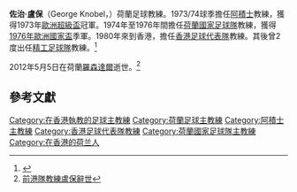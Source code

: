 {{NoteTA|G1=足球|G2=荷蘭足球聯賽|
1=zh-hk:佐治·盧保;zh-cn:乔治·克诺贝尔;
}} 

{{Infobox football biography
| name                = George Knobel
| image               =[[File:George_Knobel_1977.jpg|200px]]
| image_size          = 200
| caption             = 
| fullname            =
| birth_date          = {{birth date|1922|12|10|df=y}}
| birth_place         = {{荷蘭}}[[羅森達爾_(荷蘭)|羅森達爾]]
| death_date          = {{death date and age|2012|05|05|1922|12|10|df=y}}
| death_place         = {{荷蘭}}[[羅森達爾_(荷蘭)|羅森達爾]]
| height              =
| currentclub         =
| position            = 
| youthyears1         =
| youthclubs1         =
| years1              =
| clubs1              =
| caps1               =  
| goals1              =
| nationalyears1      =
| nationalteam1       =
| nationalcaps1       =  
| nationalgoals1      =
| manageryears1       = 1966–1969
| managerclubs1       = [[VV_Baronie|VV Baronie]]
| manageryears2       = 1969–1973
| managerclubs2       = [[馬斯特里赫特足球俱樂部|MVV]]
| manageryears3       = 1973–1974
| managerclubs3       = [[阿積士|阿積士]]
| manageryears4       = 1974–1976
| managerclubs4       = [[荷蘭國家足球隊|荷蘭]]
| manageryears5       = 1976–1978
| managerclubs5       = [[馬斯特里赫特足球俱樂部|MVV]]
| manageryears6       = 1980–1981
| managerclubs6       = [[香港足球代表隊|香港]]
| manageryears7       = 1981
| managerclubs7       = [[精工體育會|精工]]
| manageryears8       = 1982
| managerclubs8       = [[馬斯特里赫特足球俱樂部|MVV]] (代教練)
| manageryears9       = 1985
| managerclubs9       = [[精工體育會|精工]]
}}
'''佐治·盧保'''（George Knobel，{{bd|1922年|12月10日|2012年|5月5日}}）荷蘭足球教練。1973/74球季擔任[[阿積士|阿積士]]教練，獲得1973年[[歐洲超級盃|歐洲超級盃]]冠軍。1974年至1976年間擔任[[荷蘭國家足球隊|荷蘭國家足球隊]]教練，獲得[[1976年歐洲國家盃|1976年歐洲國家盃]]季軍。1980年來到香港，擔任[[香港足球代表隊|香港足球代表隊]]教練。其後曾2度出任[[精工足球隊|精工足球隊]]教練。<ref>{{Cite web |url=http://orientaldaily.on.cc/cnt/sport/20111217/00286_015.html |title=前荷蘭國家隊領隊教過港隊 |accessdate=2015-01-14 |archive-date=2015-01-23 |archive-url=https://web.archive.org/web/20150123075056/http://orientaldaily.on.cc/cnt/sport/20111217/00286_015.html |dead-url=no }}</ref>

2012年5月5日在荷蘭[[羅森達爾_(荷蘭)|羅森達爾]]逝世。<ref>[http://m.on.cc/football/pitch/20120508/football-20120508-fbnewc012012050810x0.html 前港隊教練盧保辭世]{{dead link|date=2017年11月 |bot=InternetArchiveBot |fix-attempted=yes }}</ref>

== 參考文獻 ==
{{Reflist}}

[[Category:在香港執教的足球主教練|Category:在香港執教的足球主教練]]
[[Category:荷蘭足球主教練|Category:荷蘭足球主教練]]
[[Category:阿積士主教練|Category:阿積士主教練]]
[[Category:香港足球代表隊教練|Category:香港足球代表隊教練]]
[[Category:荷蘭國家足球隊主教練|Category:荷蘭國家足球隊主教練]]
[[Category:在香港的荷兰人|Category:在香港的荷兰人]]
